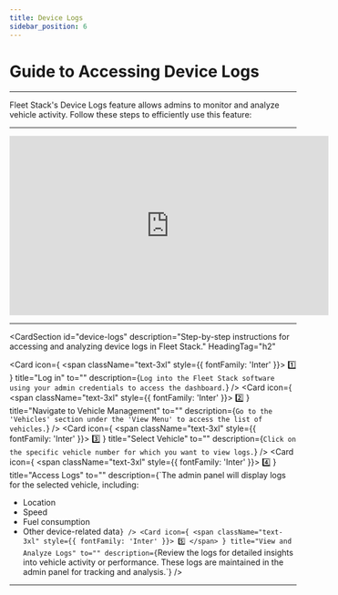 ```yaml
---
title: Device Logs
sidebar_position: 6
---
```


# Guide to Accessing Device Logs

---

Fleet Stack's Device Logs feature allows admins to monitor and analyze vehicle activity. Follow these steps to efficiently use this feature:

---

<div style={{ display: 'flex', justifyContent: 'center', marginTop: '20px' }}>
  <iframe
    width="560"
    height="315"
    src="https://www.youtube.com/embed/VvWFvAAXVLA?si=cT_Tbcw-CqCKxL9_"
    title="Device Logs Tutorial"
    frameBorder="0"
    allow="accelerometer; autoplay; clipboard-write; encrypted-media; gyroscope; picture-in-picture"
    allowFullScreen
  ></iframe>
</div>

---
<CardSection
  id="device-logs"
  description="Step-by-step instructions for accessing and analyzing device logs in Fleet Stack."
  HeadingTag="h2"
>
  <Card
    icon={
      <span className="text-3xl" style={{ fontFamily: 'Inter' }}>
        1️⃣
      </span>
    }
    title="Log in"
    to=""
    description={`Log into the Fleet Stack software using your admin credentials to access the dashboard.`}
  />
  <Card
    icon={
      <span className="text-3xl" style={{ fontFamily: 'Inter' }}>
        2️⃣
      </span>
    }
    title="Navigate to Vehicle Management"
    to=""
    description={`Go to the 'Vehicles' section under the 'View Menu' to access the list of vehicles.`}
  />
  <Card
    icon={
      <span className="text-3xl" style={{ fontFamily: 'Inter' }}>
        3️⃣
      </span>
    }
    title="Select Vehicle"
    to=""
    description={`Click on the specific vehicle number for which you want to view logs.`}
  />
  <Card
    icon={
      <span className="text-3xl" style={{ fontFamily: 'Inter' }}>
        4️⃣
      </span>
    }
    title="Access Logs"
    to=""
    description={`The admin panel will display logs for the selected vehicle, including:
- Location
- Speed
- Fuel consumption
- Other device-related data`}
  />
  <Card
    icon={
      <span className="text-3xl" style={{ fontFamily: 'Inter' }}>
        5️⃣
      </span>
    }
    title="View and Analyze Logs"
    to=""
    description={`Review the logs for detailed insights into vehicle activity or performance. These logs are maintained in the admin panel for tracking and analysis.`}
  />
</CardSection>

---
<head>
  <title>Access Device Logs</title>
  <meta
    name="description"
    content="Step-by-step guide to accessing and analyzing device logs in Fleet Stack, including location, speed, and fuel consumption data."
  />
</head>
